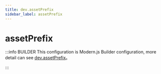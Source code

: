 ```yaml
---
title: dev.assetPrefix
sidebar_label: assetPrefix
---
```

# assetPrefix

:::info BUILDER
This configuration is Modern.js Builder configuration, more detail can see [dev.assetPrefix](https://modernjs.dev/builder/en/api/config-dev.html#dev-assetprefix)。

:::


<Main />
